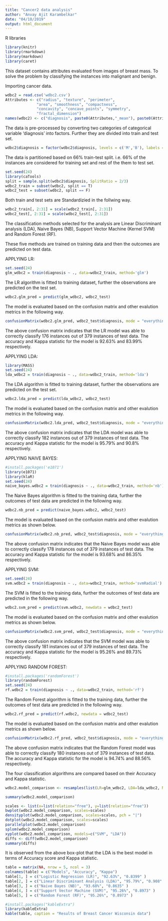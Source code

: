 ---
title: "Cancer2 data analysis"
author: "Anvay Ajit Karambelkar"
date: "04/10/2019"
output: html_document
---





R libraries

```{r}
library(knitr)
library(rmarkdown)
library(markdown)
library(caret)
```

This dataset contains attributes evaluated from images of breast mass. To solve the problem by classifying the instances into malignant and benign.

Importing cancer data.

```{r}
wdbc2 = read.csv('wdbc2.csv')
Attributes <- c("radius", "texture", "perimeter", 
              "area", "smoothness", "compactness", 
              "concavity", "concave_points", "symmetry", 
              "fractal_dimension")
names(wdbc2) <- c("diagnosis", paste0(Attributes,"_mean"), paste0(Attributes,"_se"), paste0(Attributes,"_worst"))
```

The data is pre-processed by converting two categories of categorical variable 'diagnosis' into factors. Further they are divided into train and test set.

```{r}
wdbc2$diagnosis = factor(wdbc2$diagnosis, levels = c('M','B'), labels = c(0,1))
```

The data is partitioned based on 66% train-test split. i.e. 66% of the instances are considered for training set and rest of the them to test set.

```{r}
set.seed(24)
library(caTools)
split = sample.split(wdbc2$diagnosis, SplitRatio = 2/3)
wdbc2_train = subset(wdbc2, split == T)
wdbc2_test = subset(wdbc2, split == F)
```

Both train and test sets are Standardizied in the follwing way.

```{r}
wdbc2_train[, 2:31] = scale(wdbc2_train[, 2:31])
wdbc2_test[, 2:31] = scale(wdbc2_test[, 2:31])
```

The classification methods selected for the analysis are Linear Discriminant analysis (LDA), Naive Bayes (NB), Support Vector Machine (Kernel SVM) and Random Forest (RF).

These five methods are trained on training data and then the outcomes are predicted on test data.






APPLYING LR:

```{r}
set.seed(24)
glm_wdbc2 = train(diagnosis ~ ., data=wdbc2_train, method='glm')
```

The LR algorithm is fitted to training dataset, further the observations are predicted on the test set.

```{r}
wdbc2.glm_pred = predict(glm_wdbc2, wdbc2_test)
```

The model is evaluated based on the confusion matrix and other evalution metrics in the following way.

```{r}
confusionMatrix(wdbc2.glm_pred, wdbc2_test$diagnosis, mode = "everything")
```

The above confusion matrix indicates that the LR model was able to correctly classify 176 instances out of 379 instances of test data. The accuracy and Kappa statistic for the model is 92.63% and 83.99% respectively.





APPLYING LDA:

```{r}
library(MASS)
set.seed(24)
lda_wdbc2 = train(diagnosis ~ ., data=wdbc2_train, method='lda')
```


The LDA algorithm is fitted to training dataset, further the observations are predicted on the test set.

```{r}
wdbc2.lda_pred = predict(lda_wdbc2, wdbc2_test)
```

The model is evaluated based on the confusion matrix and other evalution metrics in the following way.

```{r}
confusionMatrix(wdbc2.lda_pred, wdbc2_test$diagnosis, mode = "everything")
```

The above confusion matrix indicates that the LDA model was able to correctly classify 182 instances out of 379 instances of test data. The accuracy and Kappa statistic for the model is 95.79% and 90.8% respectively.






APPLYING NAIVE BAYES:

```{r}
#install.packages('e1071')
library(e1071)
library(klaR)
set.seed(24)
naive_bayes.wdbc2 = train(diagnosis ~ ., data=wdbc2_train, method='nb')
```

The Naive Bayes algorithm is fitted to the training data, further the outcomes of test data are predicted in the following way. 

```{r}
wdbc2.nb_pred = predict(naive_bayes.wdbc2, wdbc2_test)
```

The model is evaluated based on the confusion matrix and other evalution metrics as shown below.

```{r}
confusionMatrix(wdbc2.nb_pred, wdbc2_test$diagnosis, mode = "everything")
```

The above confusion matrix indicates that the Naive Bayes model was able to correctly classify 178 instances out of 379 instances of test data. The accuracy and Kappa statistic for the model is 93.68% and 86.35% respectively.







APPLYING SVM:

```{r}
set.seed(24)
svm.wdbc2 = train(diagnosis ~ ., data=wdbc2_train, method='svmRadial')
```

The SVM is fitted to the training data, further the outcomes of test data are predicted in the following way.

```{r}
wdbc2.svm_pred = predict(svm.wdbc2, newdata = wdbc2_test)
```

The model is evaluated based on the confusion matrix and other evalution metrics as shown below.

```{r}
confusionMatrix(wdbc2.svm_pred, wdbc2_test$diagnosis, mode = "everything")
```

The above confusion matrix indicates that the SVM model was able to correctly classify 181 instances out of 379 instances of test data. The accuracy and Kappa statistic for the model is 95.26% and 89.73% respectively.






APPLYING RANDOM FOREST:

```{r}
#install.packages('randomForest')
library(randomForest)
set.seed(24)
rf.wdbc2 = train(diagnosis ~ ., data=wdbc2_train, method='rf')
```

The Random Forest algorithm is fitted to the training data, further the outcomes of test data are predicted in the following way.

```{r}
wdbc2.rf_pred = predict(rf.wdbc2, newdata = wdbc2_test)
```

The model is evaluated based on the confusion matrix and other evalution metrics as shown below.

```{r}
confusionMatrix(wdbc2.rf_pred, wdbc2_test$diagnosis, mode = "everything")
```

The above confusion matrix indicates that the Random Forest model was able to correctly classify 180 instances out of 379 instances of test data. The accuracy and Kappa statistic for the model is 94.74% and 88.56% respectively.






The four classification algorithms are compared based on their Accuracy and Kappa statistic.

```{r}
wdbc2.model_comparison <- resamples(list(LR=glm_wdbc2, LDA=lda_wdbc2, NB=naive_bayes.wdbc2, SVM=svm.wdbc2, RF=rf.wdbc2))

summary(wdbc2.model_comparison)
```


```{r}
scales <- list(x=list(relation="free"), y=list(relation="free"))
bwplot(wdbc2.model_comparison, scales=scales)
densityplot(wdbc2.model_comparison, scales=scales, pch = "|")
dotplot(wdbc2.model_comparison, scales=scales)
parallelplot(wdbc2.model_comparison)
splom(wdbc2.model_comparison)
xyplot(wdbc2.model_comparison, models=c("SVM", "LDA"))
diffs <- diff(wdbc2.model_comparison)
summary(diffs)
```

It is observed from the above box-plot that the LDA is the best model in terms of Accuracy score and Kappa statistic.






```{r make a table, results='asis'}
table = matrix(NA, nrow = 5, ncol = 3)
colnames(table) = c("Models", "Accuracy", "Kappa")
table[1, ] = c("Logistic Regression (LR)", "92.63%", "0.8399" )
table[2, ] = c("Linear Discriminant Analysis (LDA)", "95.79%", "0.908" )
table[3, ] = c("Naive Bayes (NB)", "93.68%", "0.8635" )
table[4, ] = c("Support Vector Machine (SVM)", "95.26%", "0.8973" )
table[5, ] = c("Random Forest (RF)", "95.26%", "0.8973" )

#install.packages("kableExtra")
library(kableExtra)
kable(table, caption = "Results of Breast Cancer Wisconsin data")
```



